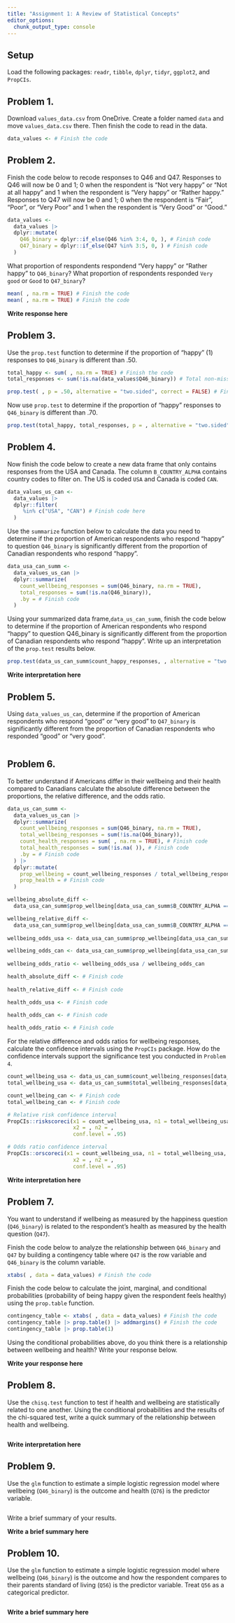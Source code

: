 ```yaml
---
title: "Assignment 1: A Review of Statistical Concepts"
editor_options: 
  chunk_output_type: console
---
```


## Setup 

Load the following packages: `readr`, `tibble`, `dplyr`, `tidyr`, `ggplot2`, and `PropCIs`.

## Problem 1. 

Download `values_data.csv` from OneDrive. Create a folder named `data` and move `values_data.csv` there. Then finish the code to read in the data.

```r
data_values <- # Finish the code
```

## Problem 2. 

Finish the code below to recode responses to Q46 and Q47. Responses to Q46 will now be 0 and 1; 0 when the respondent is "Not very happy" or "Not at all happy" and 1 when the respondent is "Very happy" or "Rather happy." Responses to Q47 will now be 0 and 1; 0 when the respondent is "Fair", "Poor", or "Very Poor" and 1 when the respondent is "Very Good" or "Good."

```r
data_values <- 
  data_values |>
  dplyr::mutate(
    Q46_binary = dplyr::if_else(Q46 %in% 3:4, 0, ), # Finish code
    Q47_binary = dplyr::if_else(Q47 %in% 3:5, 0, ) # Finish code
  )
```

What proportion of respondents respondend "Very happy" or "Rather happy" to `Q46_binary`? What proportion of respondents responded `Very good` or `Good` to `Q47_binary`? 

```r
mean( , na.rm = TRUE) # Finish the code
mean( , na.rm = TRUE) # Finish the code
```

**Write response here**

## Problem 3. 

Use the `prop.test` function to determine if the proportion of "happy" (1) responses to `Q46_binary` is different than .50.

```r
total_happy <- sum( , na.rm = TRUE) # Finish the code
total_responses <- sum(!is.na(data_values$Q46_binary)) # Total non-missing responses

prop.test( , p = .50, alternative = "two.sided", correct = FALSE) # Finish the code
```

Now use `prop.test` to determine if the proportion of "happy" responses to `Q46_binary` is different than .70.

```r
prop.test(total_happy, total_responses, p = , alternative = "two.sided", correct = FALSE)
```

## Problem 4. 

Now finish the code below to create a new data frame that only contains responses from the USA and Canada. The column `B_COUNTRY_ALPHA` contains country codes to filter on. The US is coded `USA` and Canada is coded `CAN`. 

```r
data_values_us_can <- 
  data_values |>
  dplyr::filter(
     %in% c("USA", "CAN") # Finish code here
  )
```

Use the `summarize` function below to calculate the data you need to determine if the proportion of American respondents who respond "happy" to question `Q46_binary` is significantly different from the proportion of Canadian respondents who respond "happy".

```r
data_usa_can_summ <- 
  data_values_us_can |>
  dplyr::summarize(
    count_wellbeing_responses = sum(Q46_binary, na.rm = TRUE),
    total_responses = sum(!is.na(Q46_binary)),
    .by = # Finish code
  )
```

Using your summarized data frame,`data_us_can_summ`, finish the code below to determine if the proportion of American respondents who respond "happy" to question Q46_binary is significantly different from the proportion of Canadian respondents who respond "happy". Write up an interpretation of the `prop.test` results below. 

```r
prop.test(data_us_can_summ$count_happy_responses, , alternative = "two.sided", correct = FALSE)
```

**Write interpretation here**

## Problem 5. 

Using `data_values_us_can`, determine if the proportion of American respondents who respond "good" or "very good" to `Q47_binary` is significantly different from the proportion of Canadian respondents who responded "good" or "very good".

```r

```

## Problem 6. 

To better understand if Americans differ in their wellbeing and their health compared to Canadians calculate the absolute difference between the proportions, the relative difference, and the odds ratio.  

```r
data_us_can_summ <- 
  data_values_us_can |>
  dplyr::summarize(
    count_wellbeing_responses = sum(Q46_binary, na.rm = TRUE),
    total_wellbeing_responses = sum(!is.na(Q46_binary)),
    count_health_responses = sum( , na.rm = TRUE), # Finish code
    total_health_responses = sum(!is.na( )), # Finish code
    .by = # Finish code
  ) |>
  dplyr::mutate(
    prop_wellbeing = count_wellbeing_responses / total_wellbeing_responses,
    prop_health = # Finish code
  )

wellbeing_absolute_diff <- 
  data_usa_can_summ$prop_wellbeing[data_usa_can_summ$B_COUNTRY_ALPHA == "USA"] - data_usa_can_summ$prop_wellbeing[data_use_can_summ$B_COUNTRY_ALPHA == "CAN"]

wellbeing_relative_diff <- 
  data_usa_can_summ$prop_wellbeing[data_usa_can_summ$B_COUNTRY_ALPHA == "USA"] / # Finish code
  
wellbeing_odds_usa <- data_usa_can_summ$prop_wellbeing[data_usa_can_summ$B_COUNTRY_ALPHA == "USA"] / (1 - data_usa_can_summ$prop_wellbeing[data_usa_can_summ$B_COUNTRY_ALPHA == "USA"])

wellbeing_odds_can <- data_usa_can_summ$prop_wellbeing[data_usa_can_summ$B_COUNTRY_ALPHA == "CAN"] / # Finish code
  
wellbeing_odds_ratio <- wellbeing_odds_usa / wellbeing_odds_can

health_absolute_diff <- # Finish code
  
health_relative_diff <- # Finish code

health_odds_usa <- # Finish code
  
health_odds_can <- # Finish code

health_odds_ratio <- # Finish code

```

For the relative difference and odds ratios for wellbeing responses, calculate the confidence intervals using the `PropCIs` package. How do the confidence intervals support the significance test you conducted in `Problem 4`.

```r
count_wellbeing_usa <- data_us_can_summ$count_wellbeing_responses[data_us_can_summ$B_COUNTRY_ALPHA == "USA"]
total_wellbeing_usa <- data_us_can_summ$total_wellbeing_responses[data_us_can_summ$B_COUNTRY_ALPHA == "USA"]

count_wellbeing_can <- # Finish code
total_wellbeing_can <- # Finish code

# Relative risk confidence interval
PropCIs::riskscoreci(x1 = count_wellbeing_usa, n1 = total_wellbeing_usa,
                     x2 = , n2 = ,
                     conf.level = .95)

# Odds ratio confidence interval
PropCIs::orscoreci(x1 = count_wellbeing_usa, n1 = total_wellbeing_usa,
                     x2 = , n2 = ,
                     conf.level = .95)
```

**Write interpretation here**

## Problem 7. 

You want to understand if wellbeing as measured by the happiness question (`Q46_binary`) is related to the respondent's health as measured by the health question (`Q47`).

Finish the code below to analyze the relationship between `Q46_binary` and `Q47` by building a contingency table where `Q47` is the row variable and `Q46_binary` is the column variable. 
```r
xtabs( , data = data_values) # Finish the code
```

Finish the code below to calculate the joint, marginal, and conditional probabilities (probability of being happy given the respondent feels healthy) using the `prop.table` function. 

```r
contingency_table <- xtabs( , data = data_values) # Finish the code
contingency_table |> prop.table() |> addmargins() # Finish the code
contingency_table |> prop.table(1)
```

Using the conditional probabilities above, do you think there is a relationship between wellbeing and health? Write your response below.

**Write your response here**

## Problem 8. 

Use the `chisq.test` function to test if health and wellbeing are statistically related to one another. Using the conditional probabilities and the results of the chi-squared test, write a quick summary of the relationship between health and wellbeing.

```r

```

**Write interpretation here**

## Problem 9.

Use the `glm` function to estimate a simple logistic regression model where wellbeing (`Q46_binary`) is the outcome and health (`Q76`) is the predictor variable.

```r

```

Write a brief summary of your results. 

**Write a brief summary here**

## Problem 10.

Use the `glm` function to estimate a simple logistic regression model where wellbeing (`Q46_binary`) is the outcome and how the respondent compares to their parents standard of living  (`Q56`) is the predictor variable. Treat `Q56` as a categorical predictor. 

```r

```

**Write a brief summary here**